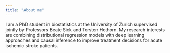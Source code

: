 ```yaml
---
title: "About me"
---
```


I am a PhD student in biostatistics at the University of Zurich supervised
jointly by Professors Beate Sick and Torsten Hothorn. My research interests are
combining distributional regression models with deep learning approaches and
causal inference to improve treatment decisions for acute ischemic stroke
patients.

